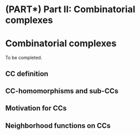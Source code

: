 # (PART\*) Part II: Combinatorial complexes {-}

# Combinatorial complexes

To be completed.

## CC definition

## CC-homomorphisms and sub-CCs

## Motivation for CCs

## Neighborhood functions on CCs
